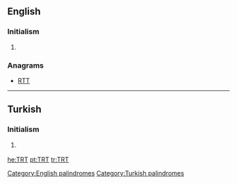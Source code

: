 ==English==

===Initialism===
{{en-initialism}}

# {{context|transportation|lang=en}} {{initialism of|w:Transportation Research Thesaurus|Transportation Research Thesaurus|lang=en}}

===Anagrams===
* [[RTT#English|RTT]] 

[[Category:English palindromes]]

----

==Turkish==

===Initialism===
{{tr-initialism}}

# {{context|media|lang=tr}} {{initialism of|w:Türkiye Radyo Televizyon Kurumu|Türkiye Radyo Televizyon|lang=tr}} {{gloss|Turkish Radio and Television Corporation}}

[[Category:Turkish palindromes]]

[[he:TRT]]
[[pt:TRT]]
[[tr:TRT]]